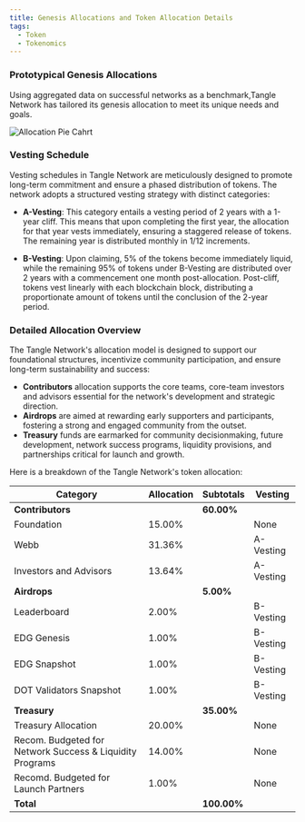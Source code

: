 ```yaml
---
title: Genesis Allocations and Token Allocation Details
tags:
  - Token
  - Tokenomics
---
```




### Prototypical Genesis Allocations

Using aggregated data on successful networks as a benchmark,Tangle Network has tailored its genesis allocation to meet its unique needs and goals. 

![Allocation Pie Cahrt](/allocation-pie-chart.png)


### Vesting Schedule
Vesting schedules in Tangle Network are meticulously designed to promote long-term commitment and ensure a phased distribution of tokens. The network adopts a structured vesting strategy with distinct categories:

- **A-Vesting**: This category entails a vesting period of 2 years with a 1-year cliff. This means that upon completing the first year, the allocation for that year vests immediately, ensuring a staggered release of tokens. The remaining year is distributed monthly in 1/12 increments. 

- **B-Vesting**: Upon claiming, 5% of the tokens become immediately liquid, while the remaining 95% of tokens under B-Vesting are distributed over 2 years with a commencement one month post-allocation. Post-cliff, tokens vest linearly with each blockchain block, distributing a proportionate amount of tokens until the conclusion of the 2-year period. 


### Detailed Allocation Overview

The Tangle Network's allocation model is designed to support our foundational structures, incentivize community participation, and ensure long-term sustainability and success:

- **Contributors** allocation supports the core teams, core-team investors and advisors essential for the network's development and strategic direction.
- **Airdrops** are aimed at rewarding early supporters and participants, fostering a strong and engaged community from the outset.
- **Treasury** funds are earmarked for community decisionmaking, future development, network success programs, liquidity provisions, and partnerships critical for launch and growth.


Here is a breakdown of the Tangle Network's token allocation:

| Category                    | Allocation         | Subtotals                  | Vesting            |
|-----------------------------|--------------------|----------------------------|--------------------|
| **Contributors**            |                    | **60.00%**                 |                    |
| Foundation                  | 15.00%             |                            | None               |
| Webb                        | 31.36%             |                            | A-Vesting          |
| Investors and Advisors      | 13.64%             |                            | A-Vesting          |
| **Airdrops**                |                    | **5.00%**                  |                    |
| Leaderboard                 | 2.00%              |                            | B-Vesting          |
| EDG Genesis                 | 1.00%              |                            | B-Vesting          |
| EDG Snapshot                | 1.00%              |                            | B-Vesting          |
| DOT Validators Snapshot     | 1.00%              |                            | B-Vesting          |
| **Treasury**                |                    | **35.00%**                 |                    |
| Treasury Allocation         | 20.00%             |                            | None               |
| Recom. Budgeted for Network Success & Liquidity Programs | 14.00% |           | None               |
| Recomd. Budgeted for Launch Partners | 1.00%     |                            | None               |
| **Total**                   |                    | **100.00%**                |                    |
